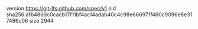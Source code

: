 version https://git-lfs.github.com/spec/v1
oid sha256:afb486dc0cacb17f11bf4ac14adab40c4c98e666971f460c9096e8e317486c06
size 2944

